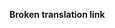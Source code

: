 '''Broken translation link'''{{en/-}}
{{en/Bilingual box| Nl
| Artikelen met informatie over instellingen en voorkeuren komen in deze categorie terecht.
| ''Pages that have information about settings and preferences are listed here. See also [[Main/en/Running Startup Scripts]]''}}